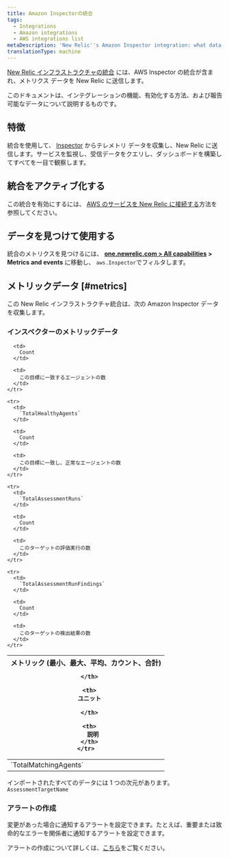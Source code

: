 ```yaml
---
title: Amazon Inspectorの統合
tags:
  - Integrations
  - Amazon integrations
  - AWS integrations list
metaDescription: 'New Relic''s Amazon Inspector integration: what data it reports and how to enable it.'
translationType: machine
---
```


[New Relic インフラストラクチャの統合](/docs/infrastructure/integrations-getting-started/getting-started/introduction-infrastructure-integrations) には、AWS Inspector の統合が含まれ、メトリクス データを New Relic に送信します。

このドキュメントは、インテグレーションの機能、有効化する方法、および報告可能なデータについて説明するものです。

## 特徴

統合を使用して、 [Inspector](https://aws.amazon.com/inspector/) からテレメトリ データを収集し、New Relic に送信します。サービスを監視し、受信データをクエリし、ダッシュボードを構築してすべてを一目で観察します。

## 統合をアクティブ化する

この統合を有効にするには、 [AWS のサービスを New Relic に接続する](/docs/infrastructure/amazon-integrations/connect/aws-metric-stream-setup/)方法を参照してください。

## データを見つけて使用する

統合のメトリクスを見つけるには、 **[one.newrelic.com > All capabilities](https://one.newrelic.com/all-capabilities) > Metrics and events** に移動し、 `aws.Inspector`でフィルタします。

## メトリックデータ [#metrics]

この New Relic インフラストラクチャ統合は、次の Amazon Inspector データを収集します。

### インスペクターのメトリックデータ

<table>
  <thead>
    <tr>
      <th style={{ width: "200px" }}>
        メトリック (最小、最大、平均、カウント、合計)  

      </th>

      <th>
        ユニット  

      </th>

      <th>
        説明
      </th>
    </tr>
  </thead>

  <tbody>
    <tr>
      <td>
        `TotalMatchingAgents`
      </td>

      <td>
        Count
      </td>

      <td>
        この目標に一致するエージェントの数
      </td>
    </tr>

    <tr>
      <td>
        `TotalHealthyAgents`
      </td>

      <td>
        Count
      </td>

      <td>
        この目標に一致し、正常なエージェントの数
      </td>
    </tr>

    <tr>
      <td>
        `TotalAssessmentRuns`
      </td>

      <td>
        Count
      </td>

      <td>
        このターゲットの評価実行の数
      </td>
    </tr>

    <tr>
      <td>
        `TotalAssessmentRunFindings`
      </td>

      <td>
        Count
      </td>

      <td>
        このターゲットの検出結果の数
      </td>
    </tr>
  </tbody>
</table>

インポートされたすべてのデータには 1 つの次元があります。 `AssessmentTargetName`

### アラートの作成

変更があった場合に通知するアラートを設定できます。たとえば、重要または致命的なエラーを関係者に通知するアラートを設定できます。

アラートの作成について詳しくは、[こちら](/docs/alerts-applied-intelligence/new-relic-alerts/learn-alerts/introduction-alerts/)をご覧ください。